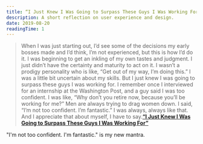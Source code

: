 ```yaml
---
title: “I Just Knew I Was Going to Surpass These Guys I Was Working For”
description: A short reflection on user experience and design.
date: 2019-08-20
readingTime: 1
---
```


>When I was just starting out, I’d see some of the decisions my early bosses made and I’d think, I’m not experienced, but this is how I’d do it. I was beginning to get an inkling of my own tastes and judgment. I just didn’t have the certainty and maturity to act on it. I wasn’t a prodigy personality who is like, “Get out of my way, I’m doing this.” I was a little bit uncertain about my skills. But I just knew I was going to surpass these guys I was working for. I remember once I interviewed for an internship at the Washington Post, and a guy said I was too confident. I was like, “Why don’t you retire now, because you’ll be working for me?” Men are always trying to drag women down. I said, “I’m not too confident. I’m fantastic.” I was always, always like that. And I appreciate that about myself, I have to say.**[“I Just Knew I Was Going to Surpass These Guys I Was Working For”](https://slate.com/human-interest/2018/10/kara-swisher-interview-best-worst-bosses.html)**

"I'm not too confident. I'm fantastic." is my new mantra.